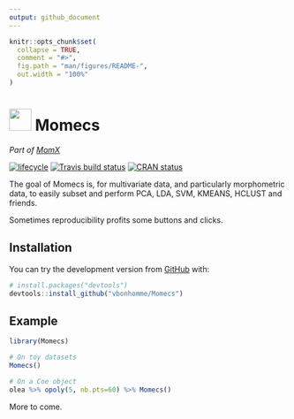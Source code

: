 ```yaml
---
output: github_document
---
```


<!-- README.md is generated from README.Rmd. Please edit that file -->

```r
knitr::opts_chunk$set(
  collapse = TRUE,
  comment = "#>",
  fig.path = "man/figures/README-",
  out.width = "100%"
)
```
# <img src="https://raw.githubusercontent.com/googlei18n/noto-emoji/master/svg/emoji_u1f37c.svg?sanitize=true" width="40"> Momecs

_Part of [MomX](https://momx.github.io/MomX/)_


[![lifecycle](https://img.shields.io/badge/lifecycle-experimental-orange.svg)](https://www.tidyverse.org/lifecycle/#experimental)
[![Travis build status](https://travis-ci.org/vbonhomme/Momecs.svg?branch=master)](https://travis-ci.org/vbonhomme/Momecs)
[![CRAN status](https://www.r-pkg.org/badges/version/Momecs)](https://cran.r-project.org/package=Momecs)

The goal of Momecs is, for multivariate data, and particularly morphometric data, to easily subset and perform PCA, LDA, SVM, KMEANS, HCLUST and friends. 

Sometimes reproducibility profits some buttons and clicks.

## Installation
<!--
You can install the released version of Momecs from [CRAN](https://CRAN.R-project.org) with:

``` r
install.packages("Momecs")
```
-->
You can try the development version from [GitHub](https://github.com/) with:

``` r
# install.packages("devtools")
devtools::install_github("vbonhomme/Momecs")
```
## Example

```r
library(Momecs)

# On toy datasets
Momecs()

# On a Coe object
olea %>% opoly(5, nb.pts=60) %>% Momecs()
```

More to come.

